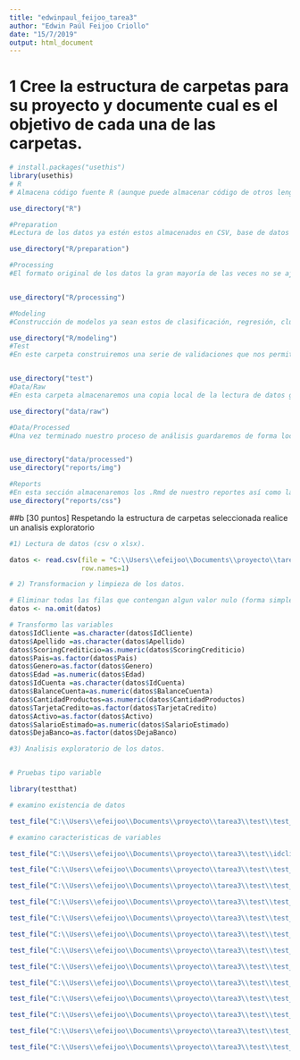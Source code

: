 ```yaml
---
title: "edwinpaul_feijoo_tarea3"
author: "Edwin Paúl Feijoo Criollo"
date: "15/7/2019"
output: html_document
---
```


# 1 Cree la estructura de carpetas para su proyecto y documente cual es el objetivo de cada una de las carpetas.


```r
# install.packages("usethis")
library(usethis)
# R
# Almacena código fuente R (aunque puede almacenar código de otros lenguajes de programación como Python, Stan, C++). A lo largo del proceso de análisis debemos aplicar ciertos cálculos y transformaciones que almacenaremos para luego utilizarlo una o varias veces en el proceso de análisis.

use_directory("R")

#Preparation
#Lectura de los datos ya estén estos almacenados en CSV, base de datos relacional, NoSQL, Hadoop, etc. Tenemos que recuperar datos de múltiples fuentes todo el tiempo, así que es mejor tener una función o más funciones dedicada para la recuperación de datos.

use_directory("R/preparation")

#Processing
#El formato original de los datos la gran mayoría de las veces no se ajusta a lo que el modelo necesita, por lo que se realizan transformaciones sobre las tablas originales ya sea para cambiar su formato o para crear nuevas variables, todo esto debe documentarse muy bien con el fin de que sea un proceso replicable en futuros casos de análisis.


use_directory("R/processing")

#Modeling
#Construcción de modelos ya sean estos de clasificación, regresión, clusterig, etc. No sólo debemos incluir la creación del modelo, sino también la evaluación del mismo, así como la lógica que nos permite trabajar con múltiples modelos en caso de se necesario.

use_directory("R/modeling")
#Test
#En este carpeta construiremos una serie de validaciones que nos permitirán verificar que las funciones de nuestro código retornen lo esperado y así poder detectar si que funciones se vieron afectadas con un cambio de nuestro código.


use_directory("test")
#Data/Raw
#En esta carpeta almacenaremos una copia local de la lectura de datos generada en “preparation”, esto con el fin de poder trabajar sin conexión a red o en una red que tenga restringido el acceso al origen de los datos, el que nuestra fuente de datos sea estática que nos permite verificar los resultados de nuestro proceso de análisis en etapas de análisis y entrenamiento.

use_directory("data/raw")

#Data/Processed
#Una vez terminado nuestro proceso de análisis guardaremos de forma local una copia de los resultados obtenidos eso con el fin de evitar repetir todo el proceso a la hora de construir nuestros reportes.


use_directory("data/processed")
use_directory("reports/img")

#Reports
#En esta sección almacenaremos los .Rmd de nuestro reportes así como las imágenes y archivos css requeridos para la creación de los documentos.
use_directory("reports/css")
```
##b [30 puntos] Respetando la estructura de carpetas seleccionada realice un analisis exploratorio
```r
#1) Lectura de datos (csv o xlsx).

datos <- read.csv(file = "C:\\Users\\efeijoo\\Documents\\proyecto\\tarea3\\data\\raw\\datach.csv", 
                  row.names=1)
```
```r
# 2) Transformacion y limpieza de los datos.

# Eliminar todas las filas que contengan algun valor nulo (forma simple)
datos <- na.omit(datos)

# Transformo las variables
datos$IdCliente =as.character(datos$IdCliente) 
datos$Apellido =as.character(datos$Apellido) 
datos$ScoringCrediticio=as.numeric(datos$ScoringCrediticio) 
datos$Pais=as.factor(datos$Pais) 
datos$Genero=as.factor(datos$Genero) 
datos$Edad =as.numeric(datos$Edad) 
datos$IdCuenta =as.character(datos$IdCuenta) 
datos$BalanceCuenta=as.numeric(datos$BalanceCuenta) 
datos$CantidadProductos=as.numeric(datos$CantidadProductos) 
datos$TarjetaCredito=as.factor(datos$TarjetaCredito) 
datos$Activo=as.factor(datos$Activo) 
datos$SalarioEstimado=as.numeric(datos$SalarioEstimado) 
datos$DejaBanco=as.factor(datos$DejaBanco) 

#3) Analisis exploratorio de los datos.


# Pruebas tipo variable 

library(testthat)

# examino existencia de datos

test_file("C:\\Users\\efeijoo\\Documents\\proyecto\\tarea3\\test\\test_raw.R")

# examino caracteristicas de variables

test_file("C:\\Users\\efeijoo\\Documents\\proyecto\\tarea3\\test\\idcliente.R")

test_file("C:\\Users\\efeijoo\\Documents\\proyecto\\tarea3\\test\\test_activo.R")

test_file("C:\\Users\\efeijoo\\Documents\\proyecto\\tarea3\\test\\test_apellido.R")

test_file("C:\\Users\\efeijoo\\Documents\\proyecto\\tarea3\\test\\test_balanceCuenta.R")

test_file("C:\\Users\\efeijoo\\Documents\\proyecto\\tarea3\\test\\test_cantidadProductos.R")

test_file("C:\\Users\\efeijoo\\Documents\\proyecto\\tarea3\\test\\test_dejaBanco.R")

test_file("C:\\Users\\efeijoo\\Documents\\proyecto\\tarea3\\test\\test_edad.R")

test_file("C:\\Users\\efeijoo\\Documents\\proyecto\\tarea3\\test\\test_genero.R")

test_file("C:\\Users\\efeijoo\\Documents\\proyecto\\tarea3\\test\\test_IdCuenta.R")

test_file("C:\\Users\\efeijoo\\Documents\\proyecto\\tarea3\\test\\test_pais.R")

test_file("C:\\Users\\efeijoo\\Documents\\proyecto\\tarea3\\test\\test_salario.R")

test_file("C:\\Users\\efeijoo\\Documents\\proyecto\\tarea3\\test\\test_scoring.R")

test_file("C:\\Users\\efeijoo\\Documents\\proyecto\\tarea3\\test\\test_tarjetadeCredito.R")



```

